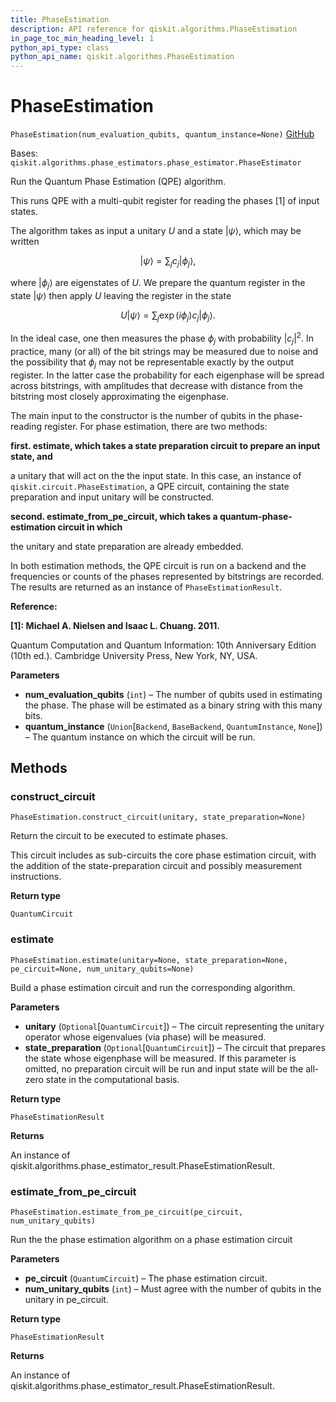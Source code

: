 ```yaml
---
title: PhaseEstimation
description: API reference for qiskit.algorithms.PhaseEstimation
in_page_toc_min_heading_level: 1
python_api_type: class
python_api_name: qiskit.algorithms.PhaseEstimation
---
```


# PhaseEstimation

<span id="qiskit.algorithms.PhaseEstimation" />

`PhaseEstimation(num_evaluation_qubits, quantum_instance=None)` [GitHub](https://github.com/qiskit/qiskit/tree/stable/0.19/qiskit/algorithms/phase_estimators/phase_estimation.py "view source code")

Bases: `qiskit.algorithms.phase_estimators.phase_estimator.PhaseEstimator`

Run the Quantum Phase Estimation (QPE) algorithm.

This runs QPE with a multi-qubit register for reading the phases \[1] of input states.

The algorithm takes as input a unitary $U$ and a state $|\psi\rangle$, which may be written

$$
|\psi\rangle = \sum_j c_j |\phi_j\rangle,
$$

where $|\phi_j\rangle$ are eigenstates of $U$. We prepare the quantum register in the state $|\psi\rangle$ then apply $U$ leaving the register in the state

$$
U|\psi\rangle = \sum_j \exp(i \phi_j) c_j |\phi_j\rangle.
$$

In the ideal case, one then measures the phase $\phi_j$ with probability $|c_j|^2$. In practice, many (or all) of the bit strings may be measured due to noise and the possibility that $\phi_j$ may not be representable exactly by the output register. In the latter case the probability for each eigenphase will be spread across bitstrings, with amplitudes that decrease with distance from the bitstring most closely approximating the eigenphase.

The main input to the constructor is the number of qubits in the phase-reading register. For phase estimation, there are two methods:

**first. estimate, which takes a state preparation circuit to prepare an input state, and**

a unitary that will act on the the input state. In this case, an instance of `qiskit.circuit.PhaseEstimation`, a QPE circuit, containing the state preparation and input unitary will be constructed.

**second. estimate\_from\_pe\_circuit, which takes a quantum-phase-estimation circuit in which**

the unitary and state preparation are already embedded.

In both estimation methods, the QPE circuit is run on a backend and the frequencies or counts of the phases represented by bitstrings are recorded. The results are returned as an instance of `PhaseEstimationResult`.

**Reference:**

**\[1]: Michael A. Nielsen and Isaac L. Chuang. 2011.**

Quantum Computation and Quantum Information: 10th Anniversary Edition (10th ed.). Cambridge University Press, New York, NY, USA.

**Parameters**

*   **num\_evaluation\_qubits** (`int`) – The number of qubits used in estimating the phase. The phase will be estimated as a binary string with this many bits.
*   **quantum\_instance** (`Union`\[`Backend`, `BaseBackend`, `QuantumInstance`, `None`]) – The quantum instance on which the circuit will be run.

## Methods

### construct\_circuit

<span id="qiskit.algorithms.PhaseEstimation.construct_circuit" />

`PhaseEstimation.construct_circuit(unitary, state_preparation=None)`

Return the circuit to be executed to estimate phases.

This circuit includes as sub-circuits the core phase estimation circuit, with the addition of the state-preparation circuit and possibly measurement instructions.

**Return type**

`QuantumCircuit`

### estimate

<span id="qiskit.algorithms.PhaseEstimation.estimate" />

`PhaseEstimation.estimate(unitary=None, state_preparation=None, pe_circuit=None, num_unitary_qubits=None)`

Build a phase estimation circuit and run the corresponding algorithm.

**Parameters**

*   **unitary** (`Optional`\[`QuantumCircuit`]) – The circuit representing the unitary operator whose eigenvalues (via phase) will be measured.
*   **state\_preparation** (`Optional`\[`QuantumCircuit`]) – The circuit that prepares the state whose eigenphase will be measured. If this parameter is omitted, no preparation circuit will be run and input state will be the all-zero state in the computational basis.

**Return type**

`PhaseEstimationResult`

**Returns**

An instance of qiskit.algorithms.phase\_estimator\_result.PhaseEstimationResult.

### estimate\_from\_pe\_circuit

<span id="qiskit.algorithms.PhaseEstimation.estimate_from_pe_circuit" />

`PhaseEstimation.estimate_from_pe_circuit(pe_circuit, num_unitary_qubits)`

Run the the phase estimation algorithm on a phase estimation circuit

**Parameters**

*   **pe\_circuit** (`QuantumCircuit`) – The phase estimation circuit.
*   **num\_unitary\_qubits** (`int`) – Must agree with the number of qubits in the unitary in pe\_circuit.

**Return type**

`PhaseEstimationResult`

**Returns**

An instance of qiskit.algorithms.phase\_estimator\_result.PhaseEstimationResult.

